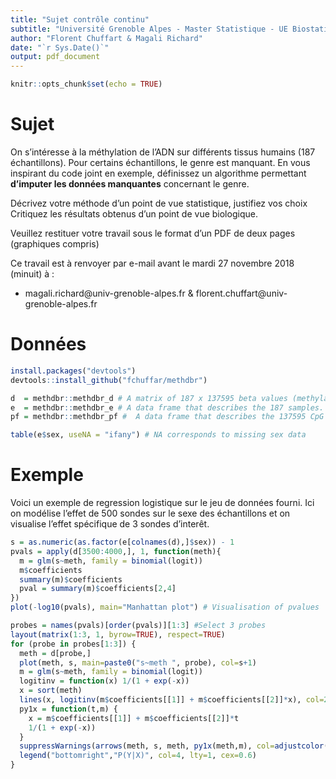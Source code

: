 ```yaml
---
title: "Sujet contrôle continu"
subtitle: "Université Grenoble Alpes - Master Statistique - UE Biostatistique"
author: "Florent Chuffart & Magali Richard"
date: "`r Sys.Date()`"
output: pdf_document
---
```


```r
knitr::opts_chunk$set(echo = TRUE)
```

# Sujet

On s'intéresse à la méthylation de l'ADN sur différents tissus humains (187 échantillons). Pour certains échantillons, le genre est manquant. 
En vous inspirant du code joint en exemple, définissez un algorithme permettant **d’imputer les données manquantes** concernant le genre.

Décrivez votre méthode d’un point de vue statistique, justifiez vos choix
Critiquez les résultats obtenus d’un point de vue biologique.

Veuillez restituer votre travail sous le format d'un PDF de deux pages (graphiques compris)

Ce travail est à renvoyer par e-mail avant le mardi 27 novembre 2018 (minuit) à :

- magali.richard@univ-grenoble-alpes.fr & florent.chuffart@univ-grenoble-alpes.fr 

# Données

```r
install.packages("devtools")
devtools::install_github("fchuffar/methdbr")
```

```r
d  = methdbr::methdbr_d # A matrix of 187 x 137595 beta values (methylation of CpG probes)
e  = methdbr::methdbr_e # A data frame that describes the 187 samples.
pf = methdbr::methdbr_pf #  A data frame that describes the 137595 CpG probes.
```

```r
table(e$sex, useNA = "ifany") # NA corresponds to missing sex data
```

# Exemple

Voici un exemple de regression logistique sur le jeu de données fourni. Ici on modélise l'effet de 500 sondes sur le sexe des échantillons et on visualise l'effet spécifique de 3 sondes d'interêt.

```r
s = as.numeric(as.factor(e[colnames(d),]$sex)) - 1
pvals = apply(d[3500:4000,], 1, function(meth){
  m = glm(s~meth, family = binomial(logit))
  m$coefficients
  summary(m)$coefficients
  pval = summary(m)$coefficients[2,4]
})
plot(-log10(pvals), main="Manhattan plot") # Visualisation of pvalues
```

```r
probes = names(pvals)[order(pvals)][1:3] #Select 3 probes
layout(matrix(1:3, 1, byrow=TRUE), respect=TRUE)
for (probe in probes[1:3]) {
  meth = d[probe,]
  plot(meth, s, main=paste0("s~meth ", probe), col=s+1)
  m = glm(s~meth, family = binomial(logit))
  logitinv = function(x) 1/(1 + exp(-x))
  x = sort(meth)
  lines(x, logitinv(m$coefficients[[1]] + m$coefficients[[2]]*x), col=2, lwd=2)
  py1x = function(t,m) {
    x = m$coefficients[[1]] + m$coefficients[[2]]*t
    1/(1 + exp(-x))
  }
  suppressWarnings(arrows(meth, s, meth, py1x(meth,m), col=adjustcolor(4, alpha.f=0.2), length=0.05, lwd=3))
  legend("bottomright","P(Y|X)", col=4, lty=1, cex=0.6)  
}
```
